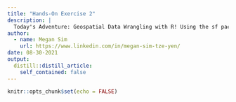 ```yaml
---
title: "Hands-On Exercise 2"
description: |
  Today's Adventure: Geospatial Data Wrangling with R! Using the sf package, let's learn the ropes of handling geospatial data in R: from importing to projection, and even a bit of EDA
author:
  - name: Megan Sim
    url: https://www.linkedin.com/in/megan-sim-tze-yen/
date: 08-30-2021
output:
  distill::distill_article:
    self_contained: false
---
```



```r
knitr::opts_chunk$set(echo = FALSE)
```


